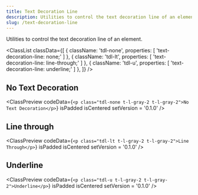 ```yaml
---
title: Text Decoration Line
description: Utilities to control the text decoration line of an element.
slug: /text-decoration-line
---
```



Utilities to control the text decoration line of an element.

<ClassList
  classData={[
    {
      className: 'tdl-none',
      properties: [
        'text-decoration-line: none;'
      ]
    },
    {
      className: 'tdl-lt',
      properties: [
        'text-decoration-line: line-through;'
      ]
    },
    {
      className: 'tdl-u',
      properties: [
        'text-decoration-line: underline;'
      ]
    },
  ]}
/>

## No Text Decoration

<ClassPreview
  codeData={`<p class="tdl-none t-l-gray-2 t-l-gray-2">No Text Decoration</p>`}
  isPadded
  isCentered
  setVersion = '0.1.0'
/>

## Line through

<ClassPreview
  codeData={`<p class="tdl-lt t-l-gray-2 t-l-gray-2">Line Through</p>`}
  isPadded
  isCentered
  setVersion = '0.1.0'
/>

## Underline

<ClassPreview
  codeData={`<p class="tdl-u t-l-gray-2 t-l-gray-2">Underline</p>`}
  isPadded
  isCentered
  setVersion = '0.1.0'
/>